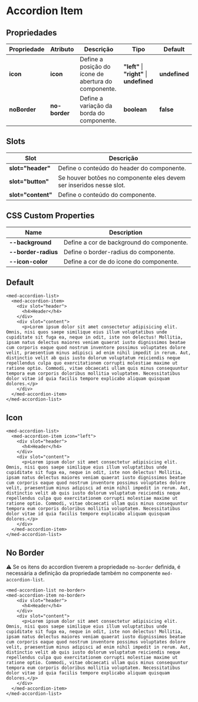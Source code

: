 
<Meta title="Components/Core/Accordion Item/Usage" />

# Accordion Item

## Propriedades

| Propriedade   | Atributo       | Descrição                                            | Tipo                                       | Default       |
| ------------- | -------------- | ---------------------------------------------------- | ------------------------------------------ | ------------- |
| **icon**      | **icon**       | Define a posição do ícone de abertura do componente. | **"left"** \| **"right"** \| **undefined** | **undefined** |
| **noBorder**  | **no-border**  | Define a variação da borda do componente.            | **boolean**                                | **false**     |

## Slots

| Slot               | Descrição                                                           |
| ------------------ | ------------------------------------------------------------------- |
| **slot="header"**  | Define o conteúdo do header do componente.                          |
| **slot="button"**  | Se houver botões no componente eles devem ser inseridos nesse slot. |
| **slot="content"** | Define o conteúdo do componente.                                    |

## CSS Custom Properties

| Name                | Description                               |
| ------------------- | ----------------------------------------- |
| **--background**    | Define a cor de background do componente. |
| **--border-radius** | Define o border-radius do componente.     |
| **--icon-color**    | Define a cor de do icone do componente.   |

## Default

```
<med-accordion-list>
  <med-accordion-item>
    <div slot="header">
      <h4>Header</h4>
    </div>
    <div slot="content">
      <p>Lorem ipsum dolor sit amet consectetur adipisicing elit. Omnis, nisi quos saepe similique eius illum voluptatibus unde cupiditate sit fuga ea, neque in odit, iste non delectus! Mollitia, ipsam natus delectus maiores veniam quaerat iusto dignissimos beatae cum corporis eaque quod nostrum inventore possimus voluptates dolore velit, praesentium minus adipisci ad enim nihil impedit in rerum. Aut, distinctio velit ab quis iusto dolorum voluptatum reiciendis neque repellendus culpa quo exercitationem corrupti molestiae maxime ut ratione optio. Commodi, vitae obcaecati ullam quis minus consequuntur tempora eum corporis doloribus mollitia voluptatem. Necessitatibus dolor vitae id quia facilis tempore explicabo aliquam quisquam dolores.</p>
    </div>
  </med-accordion-item>
</med-accordion-list>
```

## Icon

```
<med-accordion-list>
  <med-accordion-item icon="left">
    <div slot="header">
      <h4>Header</h4>
    </div>
    <div slot="content">
      <p>Lorem ipsum dolor sit amet consectetur adipisicing elit. Omnis, nisi quos saepe similique eius illum voluptatibus unde cupiditate sit fuga ea, neque in odit, iste non delectus! Mollitia, ipsam natus delectus maiores veniam quaerat iusto dignissimos beatae cum corporis eaque quod nostrum inventore possimus voluptates dolore velit, praesentium minus adipisci ad enim nihil impedit in rerum. Aut, distinctio velit ab quis iusto dolorum voluptatum reiciendis neque repellendus culpa quo exercitationem corrupti molestiae maxime ut ratione optio. Commodi, vitae obcaecati ullam quis minus consequuntur tempora eum corporis doloribus mollitia voluptatem. Necessitatibus dolor vitae id quia facilis tempore explicabo aliquam quisquam dolores.</p>
    </div>
  </med-accordion-item>
</med-accordion-list>
```

## No Border

⚠️ Se os itens do accordion tiverem a propriedade `no-border` definida, é necessária a definição da propriedade também no componente `med-accordion-list`.

```
<med-accordion-list no-border>
<med-accordion-item no-border>
    <div slot="header">
      <h4>Header</h4>
    </div>
    <div slot="content">
      <p>Lorem ipsum dolor sit amet consectetur adipisicing elit. Omnis, nisi quos saepe similique eius illum voluptatibus unde cupiditate sit fuga ea, neque in odit, iste non delectus! Mollitia, ipsam natus delectus maiores veniam quaerat iusto dignissimos beatae cum corporis eaque quod nostrum inventore possimus voluptates dolore velit, praesentium minus adipisci ad enim nihil impedit in rerum. Aut, distinctio velit ab quis iusto dolorum voluptatum reiciendis neque repellendus culpa quo exercitationem corrupti molestiae maxime ut ratione optio. Commodi, vitae obcaecati ullam quis minus consequuntur tempora eum corporis doloribus mollitia voluptatem. Necessitatibus dolor vitae id quia facilis tempore explicabo aliquam quisquam dolores.</p>
    </div>
  </med-accordion-item>
</med-accordion-list>
```
